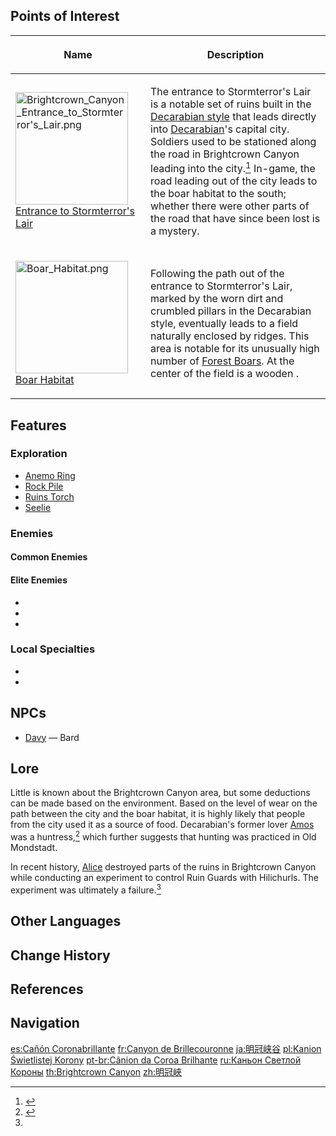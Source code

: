 {{Location Infobox
|image        = Brightcrown Canyon.png
|type         = Subarea
|region       = Mondstadt
|area         = Brightcrown Mountains
}}
{{Location Intro|description=<p>The northeastern part of the canyon contains the eastern entrance to [[Stormterror's Lair]], which was formerly the capital city of [[Decarabian's Mondstadt]].</p>}}

==Points of Interest==
{| class="article-table alternating-colors-table tdc1" style="width: 100%;"
! style="width: 200px;" | Name
! Description
|- id="Entrance to Stormterror's Lair"
| [[File:Brightcrown Canyon Entrance to Stormterror's Lair.png|180px]]<br>[[Entrance to Stormterror's Lair]]
| The entrance to Stormterror's Lair is a notable set of ruins built in the [[Decarabian's Mondstadt#Architecture and Design|Decarabian style]] that leads directly into [[Decarabian]]'s capital city. Soldiers used to be stationed along the road in Brightcrown Canyon leading into the city.<ref name="TTG1">{{Ref/Book|Teyvat Travel Guide|1}}</ref> In-game, the road leading out of the city leads to the boar habitat to the south; whether there were other parts of the road that have since been lost is a mystery.
|- id="Boar Habitat"
| [[File:Boar Habitat.png|180px]]<br>[[Boar Habitat]]
| Following the path out of the entrance to Stormterror's Lair, marked by the worn dirt and crumbled pillars in the Decarabian style, eventually leads to a field naturally enclosed by ridges. This area is notable for its unusually high number of [[Forest Boar]]s. At the center of the field is a wooden {{w|bell-cot}}.
|}
<!--
==Quests==
{{Quests by Category List|heo=1}}
-->
==Features==
===Exploration===
* [[Anemo Ring]]
* [[Rock Pile]]
* [[Ruins Torch]]
* [[Seelie]]

===Enemies===
====Common Enemies====
{{Column|2|
*{{Enemy|Hilichurl}}
*{{Enemy|Hilichurl Berserker}}
*{{Enemy|Pyro Hilichurl Shooter}}
*{{Enemy|Cryo Hilichurl Shooter}}
*{{Enemy|Anemo Samachurl}}
*{{Enemy|Hydro Samachurl}}
*{{Enemy|Anemo Slime}}
*{{Enemy|Large Anemo Slime}}
*{{Enemy|Cryo Slime}}
*{{Enemy|Electro Slime}}
*{{Enemy|Mutant Electro Slime}}
*{{Enemy|Geo Slime}}
*{{Enemy|Hydro Slime}}
*{{Enemy|Pyro Slime}}
}}

====Elite Enemies====
*{{Enemy|Fatui Electro Cicin Mage}}
*{{Enemy|Blazing Axe Mitachurl}}
*{{Enemy|Ruin Guard}}

===Local Specialties===
* {{Item|Calla Lily}}
* {{Item|Small Lamp Grass}}

==NPCs==
* [[Davy]] &mdash; Bard

==Lore==
Little is known about the Brightcrown Canyon area, but some deductions can be made based on the environment. Based on the level of wear on the path between the city and the boar habitat, it is highly likely that people from the city used it as a source of food. Decarabian's former lover [[Amos]] was a huntress,<ref>{{Ref/Weapon|Amos' Bow}}</ref> which further suggests that hunting was practiced in Old Mondstadt.

In recent history, [[Alice]] destroyed parts of the ruins in Brightcrown Canyon while conducting an experiment to control Ruin Guards with Hilichurls. The experiment was ultimately a failure.<ref name="TTG1" />

==Other Languages==
{{Other Languages
|en      = Brightcrown Canyon
|zhs     = 明冠峡
|zhs_rm  = Míngguān-xiá
|zht     = 明冠峽
|zht_rm  = Míngguān-xiá
|zh_tl   = Bright Crown Canyon
|ja      = {{Rubi|明|めい|冠|かん|峡|きょう|谷|こく}}
|ja_rm   = Meikan Kyoukoku<ref>[[Map]], Label: Brightcrown Canyon (Japanese)</ref>
|ja_tl   = Bright Crown Canyon
|ko      = 크라운 {{tt|협곡|峽谷}}
|ko_tl   = Crown Canyon
|es      = Cañón Coronabrillante
|es_tl   = Brightcrown Canyon
|fr      = Canyon de Brillecouronne
|fr_tl   = Brightcrown Canyon
|ru      = Каньон Светлой короны
|ru_tl   = Brightcrown Canyon
|th      = Brightcrown Canyon
|vi      = Hẻm Núi {{tt|Minh Quán|明冠}}
|vi_tl   = Bright Crown Canyon
|de      = Glanzkronschlucht
|de_tl   = Brightcrown Canyon
|id      = Brightcrown Canyon
|pt      = Cânion da Coroa Brilhante
|pt_tl   = Canyon of the Brilliant Crown
|tr      = Parlak Taç Kanyonu
|tr_tl   = Bright Crown Canyon
|it      = Canyon di Coronsplendente
|it_tl   = Shiningcrown Canyon
}}

==Change History==
{{Change History|1.0}}

==References==
{{Reflist}}

==Navigation==
{{Area Navbox|Mondstadt}}

[[es:Cañón Coronabrillante]]
[[fr:Canyon de Brillecouronne]]
[[ja:明冠峡谷]]
[[pl:Kanion Świetlistej Korony]]
[[pt-br:Cânion da Coroa Brilhante]]
[[ru:Каньон Светлой Короны]]
[[th:Brightcrown Canyon]]
[[zh:明冠峽]]